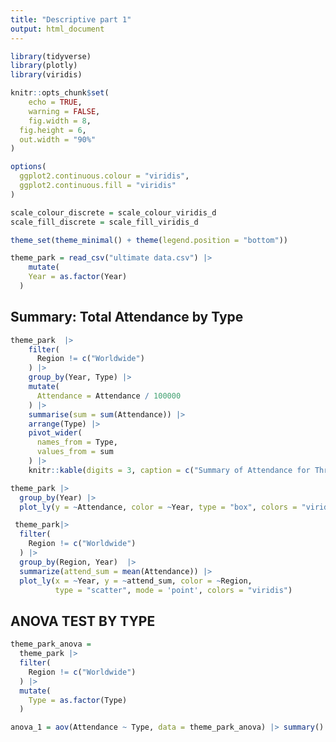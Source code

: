```yaml
---
title: "Descriptive part 1"
output: html_document
---
```


```r
library(tidyverse)
library(plotly)
library(viridis)

knitr::opts_chunk$set(
	echo = TRUE,
	warning = FALSE,
	fig.width = 8, 
  fig.height = 6,
  out.width = "90%"
)

options(
  ggplot2.continuous.colour = "viridis",
  ggplot2.continuous.fill = "viridis"
)

scale_colour_discrete = scale_colour_viridis_d
scale_fill_discrete = scale_fill_viridis_d

theme_set(theme_minimal() + theme(legend.position = "bottom"))
```


```r
theme_park = read_csv("ultimate data.csv") |> 
    mutate(
    Year = as.factor(Year)
  ) 
```

## Summary: Total Attendance by Type
```r
theme_park  |> 
    filter(
      Region != c("Worldwide")
    ) |> 
    group_by(Year, Type) |> 
    mutate(
      Attendance = Attendance / 100000
    ) |> 
    summarise(sum = sum(Attendance)) |> 
    arrange(Type) |> 
    pivot_wider(
      names_from = Type,
      values_from = sum
    ) |> 
    knitr::kable(digits = 3, caption = c("Summary of Attendance for Three Types of Facilities From 2019 to 2022"))
```



```r
theme_park |> 
  group_by(Year) |> 
  plot_ly(y = ~Attendance, color = ~Year, type = "box", colors = "viridis")
```



```r
 theme_park|> 
  filter(
    Region != c("Worldwide")
  ) |> 
  group_by(Region, Year)  |> 
  summarize(attend_sum = mean(Attendance)) |> 
  plot_ly(x = ~Year, y = ~attend_sum, color = ~Region,
          type = "scatter", mode = 'point', colors = "viridis")
```

## ANOVA TEST BY TYPE

```r
theme_park_anova = 
  theme_park |> 
  filter(
    Region != c("Worldwide")
  ) |> 
  mutate(
    Type = as.factor(Type)
  )

anova_1 = aov(Attendance ~ Type, data = theme_park_anova) |> summary()

```


